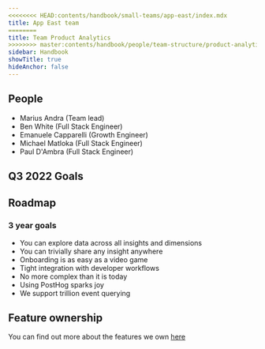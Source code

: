 ```yaml
---
<<<<<<<< HEAD:contents/handbook/small-teams/app-east/index.mdx
title: App East team
========
title: Team Product Analytics
>>>>>>>> master:contents/handbook/people/team-structure/product-analytics/index.mdx
sidebar: Handbook
showTitle: true
hideAnchor: false
---
```


## People

- Marius Andra (Team lead)
- Ben White (Full Stack Engineer)
- Emanuele Capparelli (Growth Engineer)
- Michael Matloka (Full Stack Engineer)
- Paul D'Ambra (Full Stack Engineer)

<Mission />

## Q3 2022 Goals


<Objectives />


## Roadmap

### 3 year goals
* You can explore data across all insights and dimensions
* You can trivially share any insight anywhere
* Onboarding is as easy as a video game
* Tight integration with developer workflows
* No more complex than it is today
* Using PostHog sparks joy
* We support trillion event querying

## Feature ownership
You can find out more about the features we own [here](/handbook/engineering/feature-ownership)
